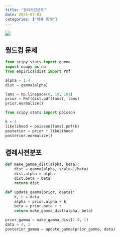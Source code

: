 ```yaml
---
title: "켤레사전분포"
date: 2025-07-01
categories: ["확률 통계"]
---
```


![](/img/stat-thumb.jpg){.post-thumbnail}

## 월드컵 문제

```python
from scipy.stats import gamma
import numpy as np
from empiricaldist import Pmf

alpha = 1.4
dist = gamma(alpha)

lams = np.linspace(0, 10, 101)
prior = Pmf(dist.pdf(lams), lams)
prior.normalize()
```

```python
from scipy.stats import poisson

k = 4
likelihood = poisson(lams).pmf(k)
posterior = prior * likelihood
posterior.normalize()
```

## 켤레사전분포

```python
def make_gamma_dist(alpha, beta):
    dist = gamma(alpha, scale=1/beta)
    dist.alpha = alpha
    dist.beta = beta
    return dist

def update_gamma(prior, daata):
    k, t = data
    alpha = prior.alpha + k
    beta = prior.beta + t
    return make_gamma_dist(alpha, beta)

prior_gamma = make_gamma_dist(1.4, 1)
data = 4, 1
posterior_gamma = update_gamma(prior_gamma, data)
```
